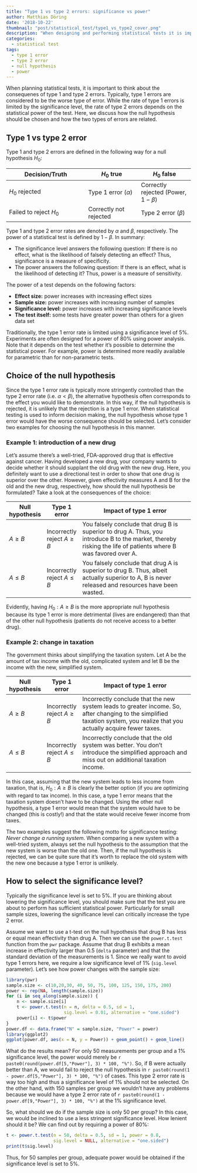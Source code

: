 ```yaml
---
title: "Type 1 vs type 2 errors: significance vs power"
author: Matthias Döring
date: '2018-10-22'
thumbnail: "post/statistical_test/type1_vs_type2_cover.png"
description: "When designing and performing statistical tests it is important to think about type 1 and type 2 errors as these errors critically influence significance and power."
categories:
  - statistical test
tags:
  - type 1 error
  - type 2 error
  - null hypothesis
  - power
---
```

When planning statistical tests, it is important to think about the consequenes of type 1 and type 2 errors. Typically, type 1 errors are considered to be the worse type of error. While the rate of type 1 errors is limited by the significance level, the rate of type 2 errors depends on the statistical power of the test. Here, we discuss how the null hypothesis should be chosen and how the two types of errors are related.
<!--more-->

## Type 1 vs type 2 error

Type 1 and type 2 errors are defined in the following way for a null hypothesis $H_0$:

| Decision/Truth      | $H_0$ true   | $H_0$ false     |
|---------------------|--------------|--------------|
| $H_0$ rejected         | Type 1 error ($\alpha$) | Correctly rejected (Power, $1-\beta$) |
| Failed to reject $H_0$ | Correctly not rejected           | Type 2 error ($\beta$)|

Type 1 and type 2 error rates are denoted by $\alpha$ and $\beta$, respectively. The power of a statistical test is defined by $1 - \beta$. In summary:

* The significance level answers the following question: If there is no effect, what is the likelihood of falsely detecting an effect? Thus, significance is a measure of specificity.
* The power answers the following question: If there is an effect, what is the likelihood of detecting it? Thus, power is a measure of sensitivity.

The power of a test depends on the following factors:

* **Effect size:** power increases with increasing effect sizes
* **Sample size:** power increases with increasing number of samples
* **Significance level:** power increases with increasing significance levels
* **The test itself:** some tests have greater power than others for a given data set

Traditionally, the type 1 error rate is limited using a significance level of 5%. Experiments are often designed for a power of 80% using power analysis. Note that it depends on the test whether it's possible to determine the statistical power. For example, power is determined more readily available for parametric than for non-parametric tests.

## Choice of the null hypothesis

Since the type 1 error rate is typically more stringently controlled than the type 2 error rate (i.e. $\alpha < \beta$), the alternative hypothesis often corresponds to the effect you would like to demonstrate. In this way, if the null hypothesis is rejected, it is unlikely that the rejection is a type 1 error. When statistical testing is used to inform decision making, the null hypothesis whose type 1 error would have the worse consequence should be selected. Let's consider two examples for choosing the null hypothesis in this manner.

### Example 1: introduction of a new drug

Let's assume there's a well-tried, FDA-approved drug that is effective against cancer. Having developed a new drug, your company wants to decide whether it should supplant the old drug with the new drug. Here, you definitely want to use a directional test in order to show that one drug is superior over the other. However, given effectivity measures A and B for the old and the new drug, respectively, how should the null hypothesis be formulated? Take a look at the consequences of the
choice:

| Null hypothesis | Type 1 error                                    | Impact of type 1 error                                                                                                                                        |   |
|-----------------|--------------------------|---------------------------------------------------------------------------------------------------------------------------------------------------------------|
| $A \geq B$          | Incorrectly reject $A \geq B$ | You falsely conclude that drug B is superior to drug A. Thus, you introduce B to the market, thereby risking the life of patients where B was favored over A. | 
| $A \leq B$          | Incorrectly reject $A \leq B$ |  You falsely conclude that drug A is superior to drug B. Thus, albeit actually superior to A, B is never released and resources have been wasted. |

Evidently, having $H_0: A \geq B$ is the more appropriate null hypothesis because its type 1 error is more detrimental (lives are endangered) than that of the other null hypothesis (patients do not receive access to a better drug). 

### Example 2: change in taxation

The government thinks about simplifying the taxation system. Let A be the amount of tax income with the old, complicated system and let B be the income with the new, simplified system. 

| Null hypothesis | Type 1 error                                    | Impact of type 1 error                                                                                                                                        |   |
|-----------------|--------------------------|---------------------------------------------------------------------------------------------------------------------------------------------------------------|
| $A \geq B$          | Incorrectly reject $A \geq B$ | Incorrectly conclude that the new system leads to greater income. So, after changing to the simplified taxation system, you realize that you actually acquire fewer taxes. |
| $A \leq B$          | Incorrectly reject $A \leq B$ |  Incorrectly conclude that the old system was better. You don't introduce the simplified approach and miss out on additional taxation income. |

In this case, assuming that the new system leads to less income from taxation, that is, $H_0: A \geq B$ is clearly the better option (if you are optimizing with regard to tax income). In this case, a type 1 error means that the taxation system doesn't have to be changed. Using the other null hypothesis, a type 1 error would mean that the system would have to be changed (this is costly!) and that the state would receive fewer income from taxes.

The two examples suggest the following motto for significance testing: *Never change a running system*. When comparing a new system with a well-tried system, always set the null hypothesis to the assumption that the new system is worse than the old one. Then, if the null hypothesis is rejected, we can be quite sure that it's worth to replace the old system with the new one because a type 1 error is unlikely.

## How to select the significance level?

Typically the significance level is set to 5%. If you are thinking about lowering the significance level, you should make sure that the test you are about to perform has sufficient statistical power. Particularly for small sample sizes, lowering the significance level can critically increase the type 2 error. 

Assume we want to use a t-test on the null hypothesis that drug B has less or equal mean effectivity than drug A. Then we can use the `power.t.test` function from the `pwr` package. Assume that drug B exhibits a mean increase in effectivity larger than 0.5 (`delta` parameter) and that the standard deviation of the measurements is 1. Since we really want to avoid type 1 errors here, we require a low significance level of 1% (`sig.level` parameter). Let's see how power changes with the sample size:

```r
library(pwr)
sample.size <- c(10,20,30, 40, 50, 75, 100, 125, 150, 175, 200)
power <- rep(NA, length(sample.size))
for (i in seq_along(sample.size)) {
    n <- sample.size[i]
    t <- power.t.test(n = n, delta = 0.5, sd = 1, 
                      sig.level = 0.01, alternative = "one.sided")
    power[i] <- t$power
}
power.df <- data.frame("N" = sample.size, "Power" = power)
library(ggplot2)
ggplot(power.df, aes(x = N, y = Power)) + geom_point() + geom_line()
```

What do the results mean? For only 50 measurements per group and a 1% significance level, the power would merely be `r paste0(round(power.df[5,"Power"], 3) * 100, "%")`. So, if B were actually better than A, we would fail to reject the null hypothesis in `r paste0(round(1 - power.df[5,"Power"], 3) * 100, "%")` of cases. This type 2 error rate is way too high and thus a significance level of 1% should not be selected. On the other hand, with 150 samples per group we wouldn't have any problems because we would have a type 2 error rate of `r paste0(round(1 - power.df[9,"Power"], 3) * 100, "%")` at the 1% significance level.

So, what should we do if the sample size is only 50 per group? In this case, we would be inclined to use a less stringent significance level. How lenient should it be? We can find out by requiring a power of 80%:

```r
t <- power.t.test(n = 50, delta = 0.5, sd = 1, power = 0.8, 
                  sig.level = NULL, alternative = "one.sided")
print(t$sig.level)
```

Thus, for 50 samples per group, adequate power would be obtained if the significance level is set to 5%.
